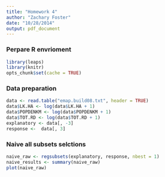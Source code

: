 ```yaml
---
title: "Homework 4"
author: "Zachary Foster"
date: "10/28/2014"
output: pdf_document
---
```


### Perpare R envrioment

```r
library(leaps)
library(knitr)
opts_chunk$set(cache = TRUE)
```

### Data preparation

```r
data <- read.table("emap.build08.txt", header = TRUE)
data$LK.HA <- log(data$LK.HA + 1)
data$POPDENKM <- log(data$POPDENKM + 1)
data$TOT.RD <- log(data$TOT.RD + 1)
explanatory <- data[, -3]
response <-  data[, 3]
```

### Naive all subsets selctions

```r
naive_raw <- regsubsets(explanatory, response, nbest = 1)
naive_results <- summary(naive_raw)
plot(naive_raw)
```

